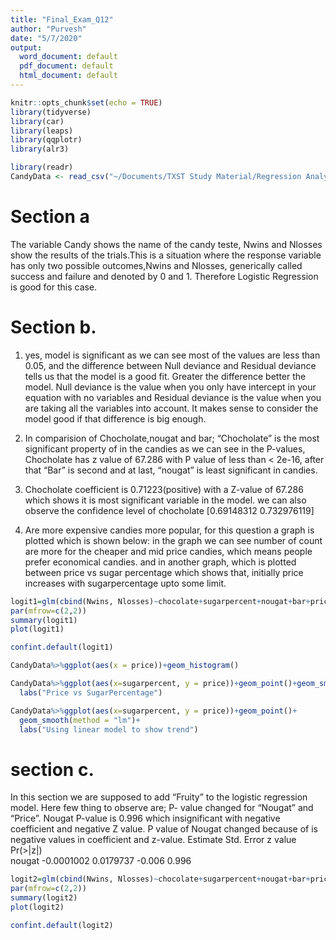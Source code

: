 ```yaml
---
title: "Final_Exam_Q12"
author: "Purvesh"
date: "5/7/2020"
output:
  word_document: default
  pdf_document: default
  html_document: default
---
```


```r
knitr::opts_chunk$set(echo = TRUE)
library(tidyverse)
library(car)
library(leaps)
library(qqplotr)
library(alr3)
```

```r
library(readr)
CandyData <- read_csv("~/Documents/TXST Study Material/Regression Analysis/Assignments/final Exam/CandyData.csv")
```

# Section a

The variable Candy shows the name of the candy teste, Nwins and Nlosses show the results of the trials.This is a situation where the response variable has only two possible outcomes,Nwins and Nlosses, generically called success and failure and denoted by 0 and 1. Therefore Logistic Regression is good for this case.


# Section b.

1. yes, model is significant as we can see most of the values are less than 0.05,  and the difference between Null deviance and Residual deviance tells us that the model is a good fit. Greater the difference better the model. Null deviance is the value when you only have intercept in your equation with no variables and Residual deviance is the value when you are taking all the variables into account. It makes sense to consider the model good if that difference is big enough.

2. In comparision of Chocholate,nougat and bar; "Chocholate" is the most significant property of in the candies as we can see in the P-values, Chocholate has z value of 67.286 with P value of less than < 2e-16, after that "Bar" is second and at last, "nougat" is least significant in candies.

3. Chocholate coefficient is 0.71223(positive) with a Z-value of 67.286 which shows it is most significant variable in the model. we can also observe the confidence level of chocholate [0.69148312  0.732976119]

4. Are more expensive candies more popular, for this question a graph is plotted which is shown below: 
in the graph we can see number of count are more for the cheaper and mid price candies, which means people prefer economical candies.
and in another graph, which is plotted between price vs sugar percentage which shows that, initially price increases with sugarpercentage upto some limit.


```r
logit1=glm(cbind(Nwins, Nlosses)~chocolate+sugarpercent+nougat+bar+price, data  = CandyData,family = binomial)
par(mfrow=c(2,2))
summary(logit1)
plot(logit1)
```

```r
confint.default(logit1)
```

```r
CandyData%>%ggplot(aes(x = price))+geom_histogram()
```
```r
CandyData%>%ggplot(aes(x=sugarpercent, y = price))+geom_point()+geom_smooth()+
  labs("Price vs SugarPercentage")
```
```r
CandyData%>%ggplot(aes(x=sugarpercent, y = price))+geom_point()+
  geom_smooth(method = "lm")+
  labs("Using linear model to show trend")
```
# section c.

In this section we are supposed to add "Fruity" to the logistic regression model. 
Here few thing to observe are; P- value changed for "Nougat" and "Price".
Nougat P-value is 0.996 which insignificant with negative coefficient and negative Z value. P value of Nougat changed because of is negative values in coefficient and z-value.
            Estimate   Std. Error   z value   Pr(>|z|)  
nougat     -0.0001002  0.0179737   -0.006    0.996 


```r
logit2=glm(cbind(Nwins, Nlosses)~chocolate+sugarpercent+nougat+bar+price+fruity , data  = CandyData, family = binomial)
par(mfrow=c(2,2))
summary(logit2)
plot(logit2)
```

```r
confint.default(logit2)
```
